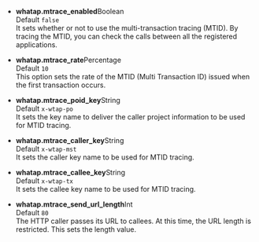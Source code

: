 -   **whatap.mtrace_enabled**<span class='type'>Boolean</span><br/>
      Default `false`<br/>
      It sets whether or not to use the multi-transaction tracing (MTID). By tracing the MTID, you can check the calls between all the registered applications.

-   **whatap.mtrace_rate**<span class='type'>Percentage</span><br/>
      Default `10`<br/>
      This option sets the rate of the MTID (Multi Transaction ID) issued when the first transaction occurs.

-   **whatap.mtrace_poid_key**<span class='type'>String</span><br/>
      Default `x-wtap-po`<br/>
      It sets the key name to deliver the caller project information to be used for MTID tracing.

-   **whatap.mtrace_caller_key**<span class='type'>String</span><br/>
      Default `x-wtap-mst`<br/>
      It sets the caller key name to be used for MTID tracing.

-   **whatap.mtrace_callee_key**<span class='type'>String</span><br/>
      Default `x-wtap-tx`<br/>
      It sets the callee key name to be used for MTID tracing.

-   **whatap.mtrace_send_url_length**<span class='type'>Int</span><br/>
      Default `80`<br/>
      The HTTP caller passes its URL to callees. At this time, the URL length is restricted. This sets the length value.
